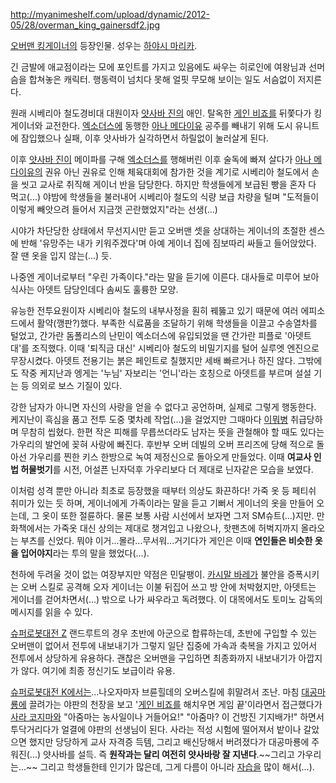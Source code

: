 http://myanimeshelf.com/upload/dynamic/2012-05/28/overman_king_gainersdf2.jpg

[[오버맨 킹게이너]]의 등장인물. 성우는 [[하야시 마리카]].

긴 금발에 애교점이라는 모에 포인트를 가지고 있음에도 싸우는 히로인에 여왕님과 선머슴을 합쳐놓은 캐릭터. 행동력이 넘치다 못해 얼핏 무모해 보이는 일도 서슴없이 저지른다.
 
원래 시베리아 철도경비대 대원이자 [[얏사바 진]]의 애인. 탈옥한 [[게인 비죠]]를 뒤쫓다가 킹게이너와 교전한다. 
[[엑소더스]]에 동행한 [[아나 메다이유]] 공주를 빼내기 위해 도시 유니트에 잠입했으나 실패, 이후 얏사바가 실각하면서 하릴없이 눌러살게 된다. 

이후 [[얏사바 진]]이 메이파를 구해 [[엑소더스]]를 행해버린 이후 술독에 빠져 살다가 [[아나 메다이유]]의 권유 아닌 권유로 인해 체육대회에 참가한 것을 계기로 시베리아 철도에서 손을 씻고 교사로 취직해 게이너 반을 담당한다. 하지만 학생들에게 보급된 빵을 혼자 다 먹고(...) 야밤에 학생들을 불러내어 시베리아 철도의 식량 보급 차량을 털며 "도적들이 이렇게 빼앗으려 들어서 지금껏 곤란했었지"라는 선생(...)

시야가 차단당한 상태에서 무선지시만 듣고 오버맨 셋을 상대하는 게이너의 초절한 센스에 반해 '유망주는 내가 키워주겠다'며 아예 게이너 집에 짐보따리 싸들고 들어앉았다. 잘 땐 옷을 입지 않는(...) 듯.

나중엔 게이너로부터 "우린 가족이다."라는 말을 듣기에 이른다. 대사들로 미루어 보아 식사는 아뎃트 담당인데다 솜씨도 훌륭한 모양.

유능한 전투요원이자 시베리아 철도의 내부사정을 훤히 꿰뚫고 있기 때문에 여러 에피소드에서 활약(깽판?)했다. 
부족한 식료품을 조달하기 위해 학생들을 이끌고 수송열차를 털었고, 간가란 돔폴리스의 난민이 엑소더스에 유입되었을 땐 간가란 피플로 '아뎃트대'를 조직했다. 이때 '퇴직금 대신' 시베리아 철도의 비밀기지를 털어 실루엣 엔진으로 무장시켰다. 아뎃트 전용기는 붉은 페인트로 칠했지만 세배 빠르거나 하진 않다. 그밖에도 작중 케지난과 엥게는 '누님' 자보리는 '언니'라는 호칭으로 아뎃트를 부르며 설설 기는 등 의외로 보스 기질이 있다.

강한 남자가 아니면 자신의 사랑을 얻을 수 없다고 공언하며, 실제로 그렇게 행동한다. 케지난이 흑심을 품고 전투 도중 몇차례 작업(...)을 걸었지만 그때마다 [[이뭐병]] 취급당하며 무참히 씹혔다. 한편 작은 피해를 무릅쓰더라도 남자는 뜻을 관철해야 할 때도 있다는 가우리의 발언에 꽂혀 사랑에 빠진다. 후반부 오버 데빌의 오버 프리즈에 당해 적으로 돌아선 가우리를 찐한 키스 한방으로 녹여 제정신으로 돌아오게 만들었다. 이때 '''여교사 인법 허물벗기'''를 시전, 어설픈 닌자덕후 가우리보다 더 제대로 닌자같은 모습을 보였다.

이처럼 성격 뿐만 아니라 최초로 등장했을 때부터 의상도 화끈하다! 가죽 옷 등 페티쉬 취미가 있는 듯 하며, 게이너에게 가족이라는 말을 듣고 기뻐서 게이너의 옷을 만들어 오는데, 그 옷이 또한 절륜하다. 물론 보통 사람 시선에서 보자면 그저 SM슈트(...)지만. 만화책에서는 가죽옷 대신 상의는 제대로 챙겨입고 나왔으나, 핫팬츠에 허벅지까지 올라오는 부츠를 신었다. 뭐야 이거...몰라...무서워...거기다가 게인은 이때 '''연인들은 비슷한 옷을 입어야지'''라는 투의 말을 했었다(...).

천하에 두려울 것이 없는 여장부지만 약점은 민달팽이.
[[카시말 바레]]가 불안을 증폭시키는 오버 스킬로 공격해 오자 게이너는 이불 뒤집어 쓰고 방 안에 처박혔지만, 아뎃트는 게이너를 걷어차면서(...) 밖으로 나가 싸우라고 독려했다. 이 대목에서도 토미노 감독의 메시지를 읽을 수 있다.

[[슈퍼로봇대전 Z]] 랜드루트의 경우 초반에 아군으로 합류하는데, 초반에 구입할 수 있는 오버맨이 없어서 전투에 내보내기가 그렇지 일단 집중에 가속과 축복을 가지고 있어서 전투에서 상당하게 유용하다. 괜찮은 오버맨을 구입하면 최종화까지 내보내기가 아깝지가 않다. 여기에 최종 정신기도 보급이라 유용.

[[슈퍼로봇대전 K]]에서는...나오자마자 브륜힐데의 오버스킬에 휘말려서 조난. 마침 [[대공마룡]]에 끌려가는 야판의 천장을 보고 '[[게인 비죠]]를 해치우면 게임 끝'이라면서 접근했다가 [[사라 코지마]]와 "아줌마는 농사일이나 거들어요!" "아줌마? 이 건방진 기지배가!" 하면서 투닥거리다가 얼결에 야판의 선생님이 된다. 사라는 적성 시험에 떨어져서 밭이나 갈았으면 했지만 당당하게 교사 자격증 득템, 그리고 배신당해서 버려졌다가 대공마룡에 주워진(...) 얏사바를 설득. 즉 '''원작과는 달리 여전히 얏사바랑 잘 지낸다'''.~~그리고 가우리는...~~ 그리고 학생들한테 인기가 많은데, 그게 다름이 아니라 [[자습]]을 많이 해서(...).
